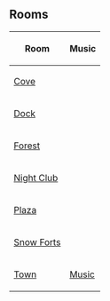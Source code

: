 

==Rooms==
{|class="wikitable" border="1" style="margin: auto;"
!Room!!Music
|-
|[[Media:RoomsCove-SurpriseParty.swf|Cove]]||{{n/a|?}}
|-
|[[Media:RoomsDock-SurpriseParty.swf|Dock]]||{{n/a|?}}
|-
|[[Media:RoomsForest-SurpriseParty.swf|Forest]]||{{n/a|?}}
|-
|[[Media:RoomsDance-SurpriseParty.swf|Night Club]]||{{n/a|?}}
|-
|[[Media:RoomsPlaza-SurpriseParty.swf|Plaza]]||{{n/a|?}}
|-
|[[Media:RoomsForts-SurpriseParty.swf|Snow Forts]]||{{n/a|?}}
|-
|[[Media:RoomsTown-SurpriseParty.swf|Town]]||[[Media:MusicSurpriseParty.swf|Music]]
|}


{{Parties}}
